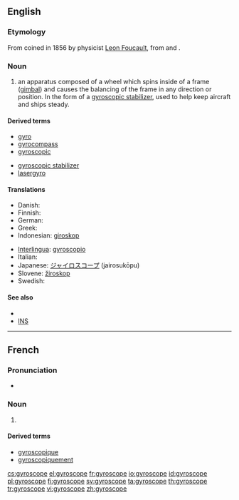 ==English==

===Etymology===
From {{etyl|fr|en}} coined in 1856 by physicist [[w:Leon Foucault|Leon Foucault]], from {{etyl|grc|en}} {{term|γῦρος||tr=guros|circle|lang=grc|sc=polytonic}} and {{term|σκοπός||tr=skopos|watcher|lang=grc|sc=polytonic}}.

===Noun===
{{en-noun}}

# an apparatus composed of a wheel which spins inside of a frame ([[gimbal]]) and causes the balancing of the frame in any direction or position. In the form of a [[gyroscopic stabilizer]], used to help keep aircraft and ships steady.

====Derived terms====
{{rel-top|terms derived from gyroscope}}
* [[gyro]]
* [[gyrocompass]]
* [[gyroscopic]]
{{rel-mid}}
* [[gyroscopic stabilizer]]
* [[lasergyro]]
{{rel-bottom}}

====Translations====
{{trans-top|apparatus}}
* Danish: {{t-|da|gyroskop|c}}
* Finnish: {{t-|fi|gyroskooppi}}
* German: {{t-|de|Gyroskop|n}}
* Greek: {{t+|el|γυροσκόπιο|n|tr=yiroskopio}}
* Indonesian: [[giroskop]]
{{trans-mid}}
* [[Interlingua]]: [[gyroscopio]]
* Italian: {{t+|it|giroscopio|m}}
* Japanese: [[ジャイロスコープ]] (jairosukōpu)
* Slovene: [[žiroskop]] {{m}}
* Swedish: {{t-|sv|gyroskop|n}}
{{trans-bottom}}

====See also====
* {{pedialite|gyroscope}}
* [[INS]]

----

==French==

===Pronunciation===
* {{IPA|/ʒi.ʁɔs.kop/|lang=fr}}

===Noun===
{{fr-noun|m}}

# {{l|en|gyroscope}}

====Derived terms====
* [[gyroscopique]]
* [[gyroscopiquement]]

[[cs:gyroscope]]
[[el:gyroscope]]
[[fr:gyroscope]]
[[io:gyroscope]]
[[id:gyroscope]]
[[pl:gyroscope]]
[[fi:gyroscope]]
[[sv:gyroscope]]
[[ta:gyroscope]]
[[th:gyroscope]]
[[tr:gyroscope]]
[[vi:gyroscope]]
[[zh:gyroscope]]